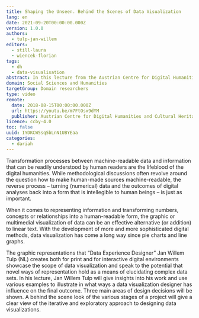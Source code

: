 ```yaml
---
title: Shaping the Unseen. Behind the Scenes of Data Visualization
lang: en
date: 2021-09-20T00:00:00.000Z
version: 1.0.0
authors:
  - tulp-jan-willem
editors:
  - still-laura
  - wiencek-florian
tags:
  - dh
  - data-visualisation
abstract: In this lecture from the Austrian Centre for Digital Humanities and Cultural Heritage (ADCH-CH), Jan Willem Tulp gives an overview of data visualization as a type of data representation. Additionally, he discusses types of visualization such as impression or experience as well as case studies, such as the European Space Agency or Tulp's project on 2012 national elections in the Netherlands.
domain: Social Sciences and Humanities
targetGroup: Domain researchers
type: video
remote:
  date: 2018-08-15T00:00:00.000Z
  url: https://youtu.be/m7FtOsx9dYM
  publisher: Austrian Centre for Digital Humanities and Cultural Heritage (ACDH-CH)
licence: ccby-4.0
toc: false
uuid: IYDKCW5sq5bLnN1UBYEaa
categories:
  - dariah
---
```


Transformation processes between machine-readable data and information that can be readily understood by human readers are the lifeblood of the digital humanities. While methodological discussions often revolve around the question how to make human-made sources machine-readable, the reverse process – turning (numerical) data and the outcomes of digital analyses back into a form that is intellegible to human beings – is just as important.

When it comes to representing information and transforming numbers, concepts or relationships into a human-readable form, the graphic or multimedial visualization of data can be an effective alternative (or addition) to linear text. With the development of more and more sophisticated digital methods, data visualization has come a long way since pie charts and line graphs.

The graphic representations that “Data Experience Designer” Jan Willem Tulp (NL) creates both for print and for interactive digital environments showcase the scope of data visualization and speak to the potential that novel ways of representation hold as a means of elucidating complex data sets. In his lecture, Jan Willem Tulp will give insights into his work and use various examples to illustrate in what ways a data visualization designer has influence on the final outcome. Three main areas of design decisions will be shown. A behind the scene look of the various stages of a project will give a clear view of the iterative and exploratory approach to designing data visualizations.

<VideoCard
  provider="youtube"
  id="m7FtOsx9dYM"
  title="ACDH-CH Lecture 4.2 – Jan Willem Tulp – Shaping the Unseen. Behind the Scences of Data Visualization"
  subtitle="Click here to view"
  image="images/acdh-ch-video.png"
/>
